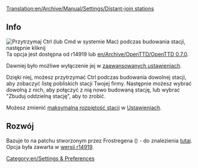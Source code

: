 [[Translation:en/Archive/Manual/Settings/Distant-join stations]]


[[Category:en/Settings & Preferences]]
==Info==
[[File:pl/Join station leftclick.png|thumb|Przytrzymaj Ctrl (lub Cmd w systemie Mac) podczas budowania stacji, następnie kliknij]]
Ta opcja jest dostępna od r14919 lub [[en/Archive/OpenTTD/OpenTTD 0.7.0]].

Dawniej było możliwe wyłączenie jej w [[pl/Archive/Manual/Settings/Zaawansowane ustawienia|zaawansowanych ustawieniach]].

Dzięki niej, możesz przytrzymać Ctrl podczas budowania dowolnej stacji, aby zobaczyć listę pobliskich stacji Twojej firmy. Następnie możesz wybrać dowolną z nich, aby połączyć z nią nowo budowaną stację, lub wybrać "Zbuduj oddzielną stację", aby to zrobić.

Możesz zmienić [[pl/Ustawienia/Ograniczenia|maksymalną rozpiętość stacji]] w [[pl/Archive/Manual/Settings/Ustawienia|Ustawieniach]].

==Rozwój==
Bazuje to na patchu stworzonym przez Frostregena ({{en/Flyspray|2291}}) - do znalezienia [http://www.tt-forums.net/viewtopic.php?f=33&t=30960 tutaj]. Opcja była zawarta w [http://hg.openttd.org/openttd/trunk.hg/rev/a469f573bfaa wersji r14919].